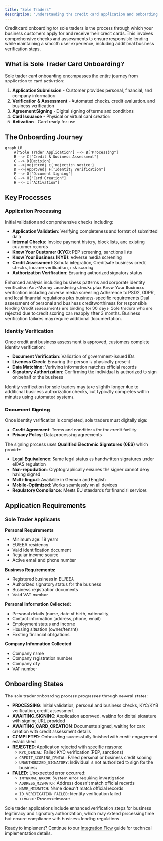 ```yaml
---
title: "Sole Traders"
description: "Understanding the credit card application and onboarding journey for sole traders"
---
```


Credit card onboarding for sole traders is the process through which your business customers apply for and receive their credit cards. This involves comprehensive checks and assessments to ensure responsible lending while maintaining a smooth user experience, including additional business verification steps.

## What is Sole Trader Card Onboarding?

Sole trader card onboarding encompasses the entire journey from application to card activation:

1. **Application Submission** - Customer provides personal, financial, and company information
2. **Verification & Assessment** - Automated checks, credit evaluation, and business verification
3. **Agreement Signing** - Digital signing of terms and conditions
4. **Card Issuance** - Physical or virtual card creation
5. **Activation** - Card ready for use

## The Onboarding Journey

```mermaid
graph LR
    A["Sole Trader Application"] --> B["Processing"]
    B --> C["Credit & Business Assessment"]
    C --> D{Decision}
    D -->|Rejected| E["Rejection Notice"]
    D -->|Approved| F["Identity Verification"]
    F --> G["Document Signing"]
    G --> H["Card Creation"]
    H --> I["Activation"]
```

## Key Processes

### Application Processing

Initial validation and comprehensive checks including:

- **Application Validation**: Verifying completeness and format of submitted data
- **Internal Checks**: Invoice payment history, block lists, and existing customer records
- **Know Your Customer (KYC)**: PEP screening, sanctions lists
- **Know Your Business (KYB)**: Adverse media screening
- **Credit Assessment**: Schufa integration, Creditsafe business credit checks, income verification, risk scoring
- **Authorization Verification**: Ensuring authorized signatory status

<CardGroup cols={2}>
  <Card title="Business Fraud Detection" icon="shield-halved">
    Enhanced analysis including business patterns and corporate identity verification
  </Card>
  <Card title="AML & KYB Compliance" icon="flag">
    Anti-Money Laundering checks plus Know Your Business verification including adverse media screening
  </Card>
  <Card title="Regulatory Compliance" icon="scale-balanced">
    Adherence to PSD2, GDPR, and local financial regulations plus business-specific requirements
  </Card>
  <Card title="Business Credit Policy" icon="clipboard-check">
    Dual assessment of personal and business creditworthiness for responsible lending
  </Card>
</CardGroup>

<Warning>
Credit assessments are binding for 30 days. Sole traders who are rejected due to credit scoring can reapply after 3 months. Business verification failures may require additional documentation.
</Warning>

### Identity Verification

Once credit and business assessment is approved, customers complete identity verification:

- **Document Verification**: Validation of government-issued IDs
- **Liveness Check**: Ensuring the person is physically present
- **Data Matching**: Verifying information matches official records
- **Signatory Authorization**: Confirming the individual is authorized to sign on behalf of the business

<Info>
Identity verification for sole traders may take slightly longer due to additional business authorization checks, but typically completes within minutes using automated systems.
</Info>

### Document Signing

Once identity verification is completed, sole traders must digitally sign:

- **Credit Agreement**: Terms and conditions for the credit facility
- **Privacy Policy**: Data processing agreements

The signing process uses **Qualified Electronic Signatures (QES)** which provide:
- **Legal Equivalence**: Same legal status as handwritten signatures under eIDAS regulation
- **Non-repudiation**: Cryptographically ensures the signer cannot deny having signed
- **Multi-lingual**: Available in German and English
- **Mobile-Optimized**: Works seamlessly on all devices
- **Regulatory Compliance**: Meets EU standards for financial services

## Application Requirements

### Sole Trader Applicants

**Personal Requirements:**
- Minimum age: 18 years
- EU/EEA residency
- Valid identification document
- Regular income source
- Active email and phone number

**Business Requirements:**
- Registered business in EU/EEA
- Authorized signatory status for the business
- Business registration documents
- Valid VAT number

**Personal Information Collected:**
- Personal details (name, date of birth, nationality)
- Contact information (address, phone, email)
- Employment status and income
- Housing situation (owner/tenant)
- Existing financial obligations

**Company Information Collected:**
- Company name
- Company registration number
- Company city
- VAT number

## Onboarding States

The sole trader onboarding process progresses through several states:

- **PROCESSING**: Initial validation, personal and business checks, KYC/KYB verification, credit assessment
- **AWAITING_SIGNING**: Application approved, waiting for digital signature with signing URL provided
- **AWAITING_CARD_CREATION**: Documents signed, waiting for card creation with credit assessment details
- **COMPLETED**: Onboarding successfully finished with credit engagement established
- **REJECTED**: Application rejected with specific reasons:
  - `KYC_DENIAL`: Failed KYC verification (PEP, sanctions)
  - `CREDIT_SCORING_DENIAL`: Failed personal or business credit scoring
  - `UNAUTHORIZED_SIGNATORY`: Individual is not authorized to sign for the business
- **FAILED**: Unexpected error occurred:
  - `INTERNAL_ERROR`: System error requiring investigation
  - `ADDRESS_MISMATCH`: Address doesn't match official records
  - `NAME_MISMATCH`: Name doesn't match official records
  - `ID_VERIFICATION_FAILED`: Identity verification failed
  - `TIMEOUT`: Process timeout

<Info>
Sole trader applications include enhanced verification steps for business legitimacy and signatory authorization, which may extend processing time but ensure compliance with business lending regulations.
</Info>

Ready to implement? Continue to our [Integration Flow](/card/integration-flow) guide for technical implementation details. 
